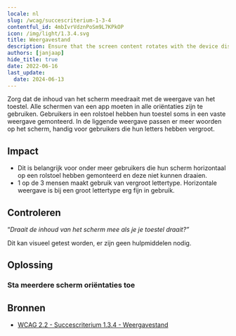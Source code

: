 ```yaml
---
locale: nl
slug: /wcag/succescriterium-1-3-4
contentful_id: 4mbIvrVdznPoSm9L7KPkOP
icon: /img/light/1.3.4.svg
title: Weergavestand
description: Ensure that the screen content rotates with the device display.
authors: [janjaap]
hide_title: true
date: 2022-06-16
last_update:
  date: 2024-06-13
---
```


<Hero
  title="Weergavestand"
  image="/img/light/1.3.4.svg"
  alt="WCAG 1.3.4 - Logo"
  prefix="Succescriterium 1.3.4"
  suffix="Niveau AA"
/>

Zorg dat de inhoud van het scherm meedraait met de weergave van het toestel. Alle schermen van een app moeten in alle oriëntaties zijn te gebruiken. Gebruikers in een rolstoel hebben hun toestel soms in een vaste weergave gemonteerd. In de liggende weergave passen er meer woorden op het scherm, handig voor gebruikers die hun letters hebben vergroot.

## Impact

- Dit is belangrijk voor onder meer gebruikers die hun scherm horizontaal op een rolstoel hebben gemonteerd en deze niet kunnen draaien.
- 1 op de 3 mensen maakt gebruik van vergroot lettertype. Horizontale weergave is bij een groot lettertype erg fijn in gebruik.

## Controleren

“*Draait de inhoud van het scherm mee als je je toestel draait?”*

Dit kan visueel getest worden, er zijn geen hulpmiddelen nodig.

## Oplossing

### Sta meerdere scherm oriëntaties toe

<CodeSample id="screen-orientation" locale="nl"/>

## Bronnen

- [WCAG 2.2 - Succescriterium 1.3.4 - Weergavestand](https://www.w3.org/Translations/WCAG22-nl/#weergavestand)
